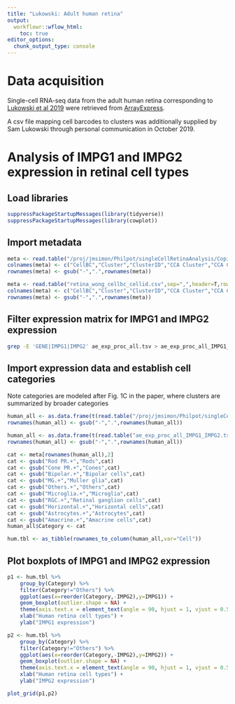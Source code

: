 ```yaml
---
title: "Lukowski: Adult human retina"
output:
  workflowr::wflow_html:
    toc: true
editor_options:
  chunk_output_type: console
---
```


# Data acquisition
Single-cell RNA-seq data from the adult human retina corresponding to [Lukowski et al 2019](https://pubmed.ncbi.nlm.nih.gov/31436334/) were retrieved from [ArrayExpress](https://www.ebi.ac.uk/arrayexpress/experiments/E-MTAB-7316/).

A csv file mapping cell barcodes to clusters was additionally supplied by Sam Lukowski through personal communication in October 2019. 

# Analysis of IMPG1 and IMPG2 expression in retinal cell types

## Load libraries
```r
suppressPackageStartupMessages(library(tidyverse))
suppressPackageStartupMessages(library(cowplot))
```

## Import metadata
```r
meta <- read.table("/proj/jmsimon/Philpot/singleCellRetinaAnalysis/CopiedFromLabComp/Lukowski_human/retina_wong_cellbc_cellid.csv",sep=",",header=T,row.names=1)
colnames(meta) <- c("CellBC","Cluster","ClusterID","CCA Cluster","CCA ClusterID")
rownames(meta) <- gsub("-",".",rownames(meta))
```

```r
meta <- read.table("retina_wong_cellbc_cellid.csv",sep=",",header=T,row.names=1)
colnames(meta) <- c("CellBC","Cluster","ClusterID","CCA Cluster","CCA ClusterID")
rownames(meta) <- gsub("-",".",rownames(meta))
```

## Filter expression matrix for IMPG1 and IMPG2 expression
```bash
grep -E 'GENE|IMPG1|IMPG2' ae_exp_proc_all.tsv > ae_exp_proc_all_IMPG1_IMPG2.tsv
```

## Import expression data and establish cell categories
Note categories are modeled after Fig. 1C in the paper, where clusters are summarized by broader categories

```r
human_all <- as.data.frame(t(read.table("/proj/jmsimon/Philpot/singleCellRetinaAnalysis/CopiedFromLabComp/Lukowski_human/ae_exp_proc_all_IMPG1_IMPG2.tsv",header=T,sep="\t",row.names=1,check.names=F)))
rownames(human_all) <- gsub("-",".",rownames(human_all))
```
```r
human_all <- as.data.frame(t(read.table("ae_exp_proc_all_IMPG1_IMPG2.tsv",header=T,sep="\t",row.names=1,check.names=F)))
rownames(human_all) <- gsub("-",".",rownames(human_all))
```
```r
cat <- meta[rownames(human_all),2]
cat <- gsub("Rod PR.+","Rods",cat)
cat <- gsub("Cone PR.+","Cones",cat)
cat <- gsub("Bipolar.+","Bipolar cells",cat)
cat <- gsub("MG.+","Muller glia",cat)
cat <- gsub("Others.+","Others",cat)
cat <- gsub("Microglia.+","Microglia",cat)
cat <- gsub("RGC.+","Retinal ganglion cells",cat)
cat <- gsub("Horizontal.+","Horizontal cells",cat)
cat <- gsub("Astrocytes.+","Astrocytes",cat)
cat <- gsub("Amacrine.+","Amacrine cells",cat)
human_all$Category <- cat

hum.tbl <- as_tibble(rownames_to_column(human_all,var="Cell"))
```

## Plot boxplots of IMPG1 and IMPG2 expression
```r
p1 <- hum.tbl %>%
	group_by(Category) %>%
	filter(Category!="Others") %>%
	ggplot(aes(x=reorder(Category,-IMPG2),y=IMPG1)) +
	geom_boxplot(outlier.shape = NA) +
	theme(axis.text.x = element_text(angle = 90, hjust = 1, vjust = 0.5),legend.position = c(0.7, 0.8)) +
	xlab("Human retina cell types") +
	ylab("IMPG1 expression")

p2 <- hum.tbl %>%
	group_by(Category) %>%
	filter(Category!="Others") %>%
	ggplot(aes(x=reorder(Category,-IMPG2),y=IMPG2)) +
	geom_boxplot(outlier.shape = NA) +
	theme(axis.text.x = element_text(angle = 90, hjust = 1, vjust = 0.5),legend.position = c(0.7, 0.8)) +
	xlab("Human retina cell types") +
	ylab("IMPG2 expression")

plot_grid(p1,p2)
```
